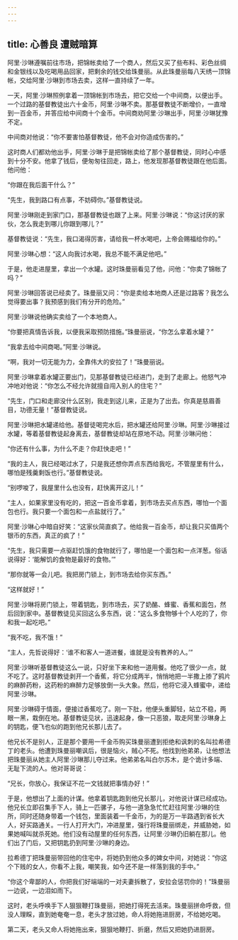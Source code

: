 ```yaml
---
---
---
```

title: 心善良 遭贼暗算
---




阿里·沙琳遵嘱前往市场，把锦帐卖给了一个商人，然后又买了些布料、彩色丝绸和金银线以及吃喝用品回家，把剩余的钱交给珠曼丽。从此珠曼丽每八天绣一顶锦帐，交给阿里·沙琳到市场去卖，这样一直持续了一年。

一天，阿里·沙琳照例拿着一顶锦帐到市场去，把它交给一个中间商，以便出手。一个过路的基督教徒出六十金币，阿里·沙琳不卖。那基督教徒不断增价，一直增到一百金币，并答应给中间商十个金币。中间商劝阿里·沙琳出手，阿里·沙琳犹豫不定。

中间商对他说：“你不要害怕基督教徒，他不会对你造成伤害的。”

这时商人们都劝他出手，阿里·沙琳于是把锦帐卖给了那个基督教徒，同时心中感到十分不安。他拿了钱后，便匆匆往回走，路上，他发现那基督教徒跟在他后面。他问他：

“你跟在我后面干什么？”

“先生，我到路口有点事，不妨碍你。”基督教徒说。

阿里·沙琳刚走到家门口，那基督教徒也跟了上来。阿里·沙琳说：“你这讨厌的家伙，怎么我走到哪儿你跟到哪儿？”

基督教徒说：“先生，我口渴得厉害，请给我一杯水喝吧，上帝会赐福给你的。”

阿里·沙琳心想：“这人向我讨水喝，我总不能不满足他吧。”

于是，他走进屋里，拿出一个水罐。这时珠曼丽看见了他，问他：“你卖了锦帐了吗？”

阿里·沙琳回答说已经卖了。珠曼丽又问：“你是卖给本地商人还是过路客？我怎么觉得要出事？我预感到我们有分开的危险。”

阿里·沙琳说他确实卖给了一个本地商人。

“你要把真情告诉我，以便我采取预防措施。”珠曼丽说，“你怎么拿着水罐？”

“我拿去给中间商喝。”阿里·沙琳说。

“啊，我对一切无能为力，全靠伟大的安拉了！”珠曼丽说。

阿里·沙琳拿着水罐正要出门，见那基督教徒已经进门，走到了走廊上。他怒气冲冲地对他说：“你怎么不经允许就擅自闯入别人的住宅？”

“先生，门口和走廊没什么区别，我走到这儿来，正是为了出去。你真是慈眉善目，功德无量！”基督教徒说。

阿里·沙琳把水罐递给他。基督徒喝完水后，把水罐还给阿里·沙琳。阿里·沙琳接过水罐，等着基督教徒起身离去，基督教徒却站在原地不动。阿里·沙琳问他：

“你还有什么事，为什么不走？你赶快走吧！”

“我的主人，我已经喝过水了，只是我还想你弄点东西给我吃，不管屋里有什么，哪怕是残羹剩饭也行。”基督教徒说。

“别啰唆了，我屋里什么也没有，赶快离开这儿！”

“主人，如果家里没有吃的，把这一百金币拿着，到市场去买点东西，哪怕一个面包也行。我只要一个面包和一点盐就行了。”

阿里·沙琳心中暗自好笑：“这家伙简直疯了。他给我一百金币，却让我只买值两个银币的东西，真正的疯了！”

“先生，我只需要一点驱赶饥饿的食物就行了，哪怕是一个面包和一点洋葱。俗话说得好：‘能解饥的食物是最好的食物。’”

“那你就等一会儿吧。我把房门锁上，到市场去给你买东西。”

“这样就好！”

阿里·沙琳将房门锁上，带着钥匙，到市场去，买了奶酪、蜂蜜、香蕉和面包，然后回到家中。基督教徒见买回这么多东西，说：“这么多食物够十个人吃的了，你和我一起吃吧。”

“我不吃，我不饿！”

“主人，先哲说得好：‘谁不和客人一道进餐，谁就是没有教养的人。’”

阿里·沙琳听基督教徒这么一说，只好坐下来和他一道用餐。他吃了很少一点，就不吃了。这时基督教徒剥开一个香蕉，将它分成两半，悄悄地把一半撒上掺了鸦片的麻醉药粉，这药粉的麻醉力足够放倒一头大象。然后，他将它浸入蜂蜜中，递给阿里·沙琳。

阿里·沙琳碍于情面，便接过香蕉吃了。刚一下肚，他便头重脚轻，站立不稳，两眼一黑，栽倒在地。基督教徒见状，迅速起身，像一只恶狼，取走阿里·沙琳身上的钥匙，便飞也似的跑到他兄长那儿去了。

他兄长不是别人，正是那个要用一千金币购买珠曼丽遭到拒绝和讽刺的名叫拉希德丁的老头。他遭到珠曼丽嘲讽后，很是恼火，贼心不死。他找到他弟弟，让他想法把珠曼丽从她主人阿里·沙琳那儿夺过来。他弟弟名叫白尔苏木，是个诡计多端、无耻下流的人。他对哥哥说：

“兄长，你放心，我保证不花一文钱就把事情办好！”

于是，他想出了上面的计谋。他拿着钥匙跑到他兄长那儿，对他说计谋已经成功。他兄长立即召集手下人，骑上一匹骡子，与他一道急急忙忙赶往阿里·沙琳的住所，同时还随身带着一个钱包，里面装着一千金币，为的是万一半路遇到省长大人，好买路通关。一行人打开大门，冲进屋里，强行将珠曼丽绑走，并威胁她，如果她喊叫就杀死她。他们没有动屋里的任何东西，让阿里·沙琳仍旧躺在那儿。他们出了门后，又把钥匙扔到阿里·沙琳的身边。

拉希德丁把珠曼丽带回他的住宅中，将她扔到他众多的婢女中间，对她说：“你这个下贱的女人，你看不上我，嘲笑我，如今还不是一样落到我的手中。”

“你这个卑鄙的人，你把我们好端端的一对夫妻拆散了，安拉会惩罚你的！”珠曼丽一边说，一边泪如雨下。

这时，老头呼唤手下人狠狠鞭打珠曼丽，把她打得死去活来。珠曼丽拼命呼救，但没人理睬，直到她奄奄一息，老头才放过她，命人将她拖进厨房，不给她吃喝。

第二天，老头又命人将她拖出来，狠狠地鞭打、折磨，然后又把她扔进厨房。